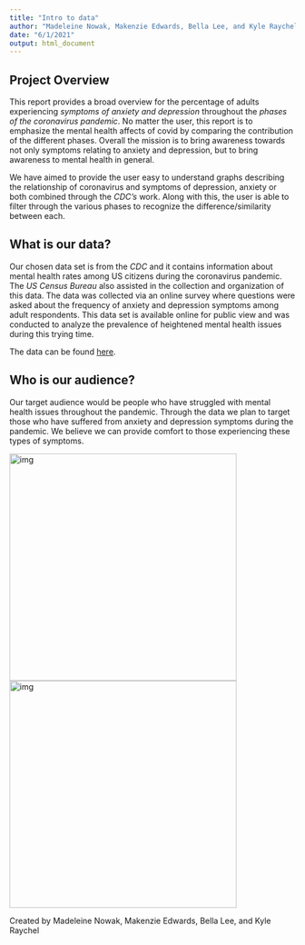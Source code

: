 ```yaml
---
title: "Intro to data"
author: "Madeleine Nowak, Makenzie Edwards, Bella Lee, and Kyle Raychel"
date: "6/1/2021"
output: html_document
---
```


## Project Overview
This report provides a broad overview for the percentage of adults experiencing _symptoms of anxiety and depression_ throughout the _phases of the coronavirus pandemic_. No matter the user, this report is to emphasize the mental health affects of covid by comparing the contribution of the different phases. Overall the mission is to bring awareness towards not only symptoms relating to anxiety and depression, but to bring awareness to mental health in general.

We have aimed to provide the user easy to understand graphs describing the relationship of coronavirus and symptoms of depression, anxiety or both combined through the _CDC's_ work. Along with this, the user is able to filter through the various phases to recognize the difference/similarity between each.

## What is our data?
Our chosen data set is from the _CDC_ and it contains information about mental health rates among US citizens during the coronavirus pandemic. The _US Census Bureau_ also assisted in the collection and organization of this data. The data was collected via an online survey where questions were asked about the frequency of anxiety and depression symptoms among adult respondents. This data set is available online for public view and was conducted to analyze the prevalence of heightened mental health issues during this trying time.  

The data can be found [here](https://www.cdc.gov/nchs/covid19/pulse/mental-health.htm).

## Who is our audience? 
Our target audience would be people who have struggled with mental health issues throughout the pandemic. Through the data we plan to target those who have suffered from anxiety and depression symptoms during the pandemic. We believe we can provide comfort to those experiencing these types of symptoms. 

<img src="imgs/stressed-and-anxious-person.jpg" alt="img" width="400"/> <img src="imgs/news-headline.jpg" alt="img" width="400"/> 


Created by Madeleine Nowak, Makenzie Edwards, Bella Lee, and Kyle Raychel
